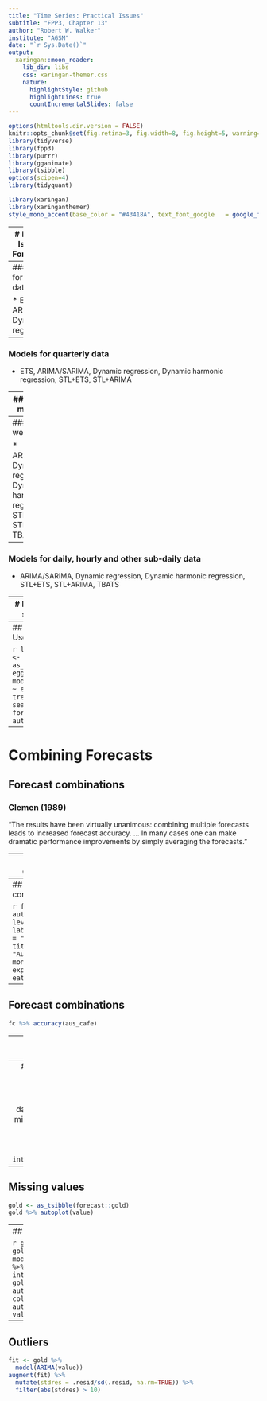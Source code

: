 ```yaml
---
title: "Time Series: Practical Issues"
subtitle: "FPP3, Chapter 13"
author: "Robert W. Walker"
institute: "AGSM"
date: "`r Sys.Date()`"
output:
  xaringan::moon_reader:
    lib_dir: libs
    css: xaringan-themer.css
    nature:
      highlightStyle: github
      highlightLines: true
      countIncrementalSlides: false
---
```


```r
options(htmltools.dir.version = FALSE)
knitr::opts_chunk$set(fig.retina=3, fig.width=8, fig.height=5, warning=FALSE, message=FALSE, comment='', cache=TRUE)
library(tidyverse)
library(fpp3)
library(purrr)
library(gganimate)
library(tsibble)
options(scipen=4)
library(tidyquant)
```

```r
library(xaringan)
library(xaringanthemer)
style_mono_accent(base_color = "#43418A", text_font_google   = google_font("Fira Sans", "300", "300i"))
```

---
# Practical Issues in Forecasting

## Models for different frequencies

---
### Models for annual data

 * ETS, ARIMA, Dynamic regression

---
### Models for quarterly data

 * ETS, ARIMA/SARIMA, Dynamic regression, Dynamic harmonic regression, STL+ETS, STL+ARIMA

---
### Models for monthly data

 * ETS, ARIMA/SARIMA, Dynamic regression, Dynamic harmonic regression, STL+ETS, STL+ARIMA

---
### Models for weekly data

 * ARIMA/SARIMA, Dynamic regression, Dynamic harmonic regression, STL+ETS, STL+ARIMA, TBATS

---
### Models for daily, hourly and other sub-daily data

 * ARIMA/SARIMA, Dynamic regression, Dynamic harmonic regression, STL+ETS, STL+ARIMA, TBATS

---
# Ensuring forecasts stay within limits

---
## Positive forecasts: Use logs

```r
library(fpp3)
eggs <- as_tsibble(fma::eggs)
eggs %>%
  model(ETS(log(value) ~ error("A") + trend("A") + season("N"))) %>%
  forecast(h=50) %>%
  autoplot(eggs)
```

---
# Combining Forecasts
## Forecast combinations
### Clemen (1989)

"The results have been virtually unanimous: combining multiple forecasts leads to increased forecast accuracy. $\dots$ In many cases one can make dramatic performance improvements by simply averaging the forecasts."

---
## Forecast combinations

```r
aus_cafe <- aus_retail %>%
  filter(Industry == "Cafes, restaurants and catering services") %>%
  summarise(Turnover = sum(Turnover))
fc <- aus_cafe %>%
  filter(Month <= yearmonth("2013 Sep")) %>%
  model(
    ETS = ETS(Turnover),
    ARIMA = ARIMA(Turnover)
  ) %>%
  mutate(
    Combination = (ETS + ARIMA)/2
  ) %>%
  forecast(h = "5 years")
```


---
## Forecast combinations

```r
fc %>% autoplot(aus_cafe, level = NULL) +
  labs(x = "Year", y = "$ billion",
       title = "Australian monthly expenditure on eating out")
```

---
## Forecast combinations

```r
fc %>% accuracy(aus_cafe)
```

---
# Missing Values

**Functions which can handle missing values**

 * `ARIMA()`
 * `TSLM()`
 * `NNETAR()`
 * `VAR()`
 * `FASSTER()`

**Models which cannot handle missing values**

 * `ETS()`
 * `STL()`
 * `TBATS()`
 
---
### What to do?

 1. Model section of data after last missing value.
 2. Estimate missing values with `interpolate()`.
 
---
## Missing values

```r
gold <- as_tsibble(forecast::gold)
gold %>% autoplot(value)
```

---
## Missing values

```r
gold_complete <- gold %>%
  model(ARIMA(value)) %>%
  interpolate(gold)
gold_complete %>%
  autoplot(value, colour = "red") +
  autolayer(gold, value)
```

---
## Outliers

```r
fit <- gold %>%
  model(ARIMA(value))
augment(fit) %>%
  mutate(stdres = .resid/sd(.resid, na.rm=TRUE)) %>%
  filter(abs(stdres) > 10)
```

